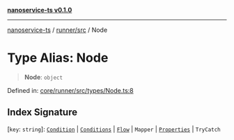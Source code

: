 [**nanoservice-ts v0.1.0**](/docs/ref/README)

***

[nanoservice-ts](/docs/ref/README) / [runner/src](/docs/ref/runner/src/README) / Node

# Type Alias: Node

> **Node**: `object`

Defined in: [core/runner/src/types/Node.ts:8](https://github.com/deskree-inc/nanoservice-ts/blob/3ff7c6796e400e5bcd826090854040c1559068d4/core/runner/src/types/Node.ts#L8)

## Index Signature

\[`key`: `string`\]: [`Condition`](/docs/ref/runner/src/type-aliases/Condition) \| [`Conditions`](/docs/ref/runner/src/type-aliases/Conditions) \| [`Flow`](/docs/ref/runner/src/type-aliases/Flow) \| `Mapper` \| [`Properties`](/docs/ref/runner/src/type-aliases/Properties) \| `TryCatch`

